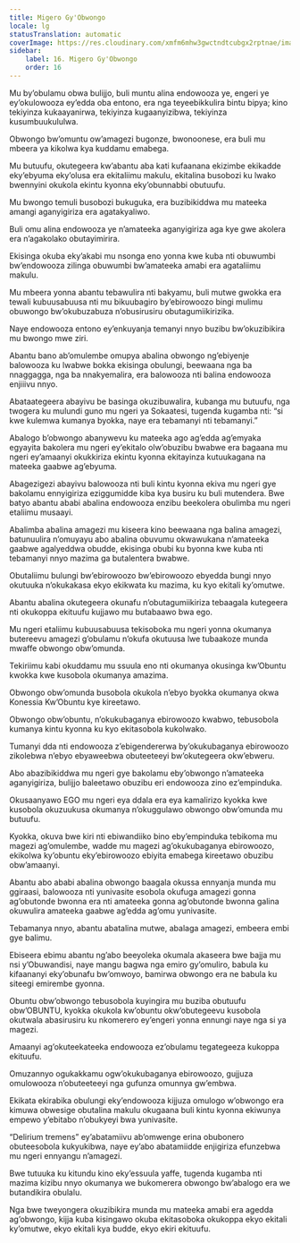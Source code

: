 ```yaml
---
title: Migero Gy'Obwongo
locale: lg
statusTranslation: automatic
coverImage: https://res.cloudinary.com/xmfm6mhw3gwctndtcubgx2rptnae/image/upload/v1741354419/small_cover_la_gran_rebelion_28716e29d2.webp
sidebar:
    label: 16. Migero Gy'Obwongo
    order: 16
---
```

Mu by’obulamu obwa bulijjo, buli muntu alina endowooza ye, engeri ye ey’okulowooza ey’edda oba entono, era nga teyeebikkulira bintu bipya; kino tekiyinza kukaayanirwa, tekiyinza kugaanyizibwa, tekiyinza kusumbuukululwa.

Obwongo bw’omuntu ow’amagezi bugonze, bwonoonese, era buli mu mbeera ya kikolwa kya kuddamu emabega.

Mu butuufu, okutegeera kw’abantu aba kati kufaanana ekizimbe ekikadde eky’ebyuma eky’olusa era ekitaliimu makulu, ekitalina busobozi ku lwako bwennyini okukola ekintu kyonna eky’obunnabbi obutuufu.

Mu bwongo temuli busobozi bukuguka, era buzibikiddwa mu mateeka amangi aganyigiriza era agatakyaliwo.

Buli omu alina endowooza ye n’amateeka aganyigiriza aga kye gwe akolera era n’agakolako obutayimirira.

Ekisinga okuba eky’akabi mu nsonga eno yonna kwe kuba nti obuwumbi bw’endowooza zilinga obuwumbi bw’amateeka amabi era agataliimu makulu.

Mu mbeera yonna abantu tebawulira nti bakyamu, buli mutwe gwokka era tewali kubuusabuusa nti mu bikuubagiro by’ebirowoozo bingi mulimu obuwongo bw’okubuzabuza n’obusirusiru obutagumiikirizika.

Naye endowooza entono ey’enkuyanja temanyi nnyo buzibu bw’okuzibikira mu bwongo mwe ziri.

Abantu bano ab’omulembe omupya abalina obwongo ng’ebiyenje balowooza ku lwabwe bokka ekisinga obulungi, beewaana nga ba nnaggagga, nga ba nnakyemalira, era balowooza nti balina endowooza enjiiivu nnyo.

Abataategeera abayivu be basinga okuzibuwalira, kubanga mu butuufu, nga twogera ku mulundi guno mu ngeri ya Sokaatesi, tugenda kugamba nti: “si kwe kulemwa kumanya byokka, naye era tebamanyi nti tebamanyi.”

Abalogo b’obwongo abanywevu ku mateeka ago ag’edda ag’emyaka egyayita bakolera mu ngeri ey’ekitalo olw’obuzibu bwabwe era bagaana mu ngeri ey’amaanyi okukkiriza ekintu kyonna ekitayinza kutuukagana na mateeka gaabwe ag’ebyuma.

Abagezigezi abayivu balowooza nti buli kintu kyonna ekiva mu ngeri gye bakolamu ennyigiriza eziggumidde kiba kya busiru ku buli mutendera. Bwe batyo abantu ababi abalina endowooza enzibu beekolera obulimba mu ngeri etaliimu musaayi.

Abalimba abalina amagezi mu kiseera kino beewaana nga balina amagezi, batunuulira n’omuyayu abo abalina obuvumu okwawukana n’amateeka gaabwe agalyeddwa obudde, ekisinga obubi ku byonna kwe kuba nti tebamanyi nnyo mazima ga butalentera bwabwe.

Obutaliimu bulungi bw’ebirowoozo bw’ebirowoozo ebyedda bungi nnyo okutuuka n’okukakasa ekyo ekikwata ku mazima, ku kyo ekitali ky’omutwe.

Abantu abalina okutegeera okunafu n’obutagumiikiriza tebaagala kutegeera nti okukoppa ekituufu kujjawo mu butabaawo bwa ego.

Mu ngeri etaliimu kubuusabuusa tekisoboka mu ngeri yonna okumanya butereevu amagezi g’obulamu n’okufa okutuusa lwe tubaakoze munda mwaffe obwongo obw’omunda.

Tekiriimu kabi okuddamu mu ssuula eno nti okumanya okusinga kw’Obuntu kwokka kwe kusobola okumanya amazima.

Obwongo obw’omunda busobola okukola n’ebyo byokka okumanya okwa Konessia Kw’Obuntu kye kireetawo.

Obwongo obw’obuntu, n’okukubaganya ebirowoozo kwabwo, tebusobola kumanya kintu kyonna ku kyo ekitasobola kukolwako.

Tumanyi dda nti endowooza z’ebigendererwa by’okukubaganya ebirowoozo zikolebwa n’ebyo ebyaweebwa obuteeteeyi bw’okutegeera okw’ebweru.

Abo abazibikiddwa mu ngeri gye bakolamu eby’obwongo n’amateeka aganyigiriza, bulijjo baleetawo obuzibu eri endowooza zino ez’empinduka.

Okusaanyawo EGO mu ngeri eya ddala era eya kamalirizo kyokka kwe kusobola okuzuukusa okumanya n’okuggulawo obwongo obw’omunda mu butuufu.

Kyokka, okuva bwe kiri nti ebiwandiiko bino eby’empinduka tebikoma mu magezi ag’omulembe, wadde mu magezi ag’okukubaganya ebirowoozo, ekikolwa ky’obuntu eky’ebirowoozo ebiyita emabega kireetawo obuzibu obw’amaanyi.

Abantu abo ababi abalina obwongo baagala okussa ennyanja munda mu ggiraasi, balowooza nti yunivasite esobola okufuga amagezi gonna ag’obutonde bwonna era nti amateeka gonna ag’obutonde bwonna galina okuwulira amateeka gaabwe ag’edda ag’omu yunivasite.

Tebamanya nnyo, abantu abatalina mutwe, abalaga amagezi, embeera embi gye balimu.

Ebiseera ebimu abantu ng’abo beeyoleka okumala akaseera bwe bajja mu nsi y’Obuwandisi, naye mangu bagwa nga emiro gy’omuliro, babula ku kifaananyi eky’obunafu bw’omwoyo, bamirwa obwongo era ne babula ku siteegi emirembe gyonna.

Obuntu obw’obwongo tebusobola kuyingira mu buziba obutuufu obw’OBUNTU, kyokka okukola kw’obuntu okw’obutegeevu kusobola okutwala abasirusiru ku nkomerero ey’engeri yonna ennungi naye nga si ya magezi.

Amaanyi ag’okuteekateeka endowooza ez’obulamu tegategeeza kukoppa ekituufu.

Omuzannyo ogukakkamu ogw’okukubaganya ebirowoozo, gujjuza omulowooza n’obuteeteeyi nga gufunza omunnya gw’embwa.

Ekikata ekirabika obulungi eky’endowooza kijjuza omulogo w’obwongo era kimuwa obwesige obutalina makulu okugaana buli kintu kyonna ekiwunya empewo y’ebitabo n’obukyeyi bwa yunivasite.

“Delirium tremens” ey’abatamiivu ab’omwenge erina obubonero obuteesobola kukyukibwa, naye ey’abo abatamiidde enjigiriza efunzebwa mu ngeri ennyangu n’amagezi.

Bwe tutuuka ku kitundu kino eky’essuula yaffe, tugenda kugamba nti mazima kizibu nnyo okumanya we bukomerera obwongo bw’abalogo era we butandikira obulalu.

Nga bwe tweyongera okuzibikira munda mu mateeka amabi era agedda ag’obwongo, kijja kuba kisingawo okuba ekitasoboka okukoppa ekyo ekitali ky’omutwe, ekyo ekitali kya budde, ekyo ekiri ekituufu.

